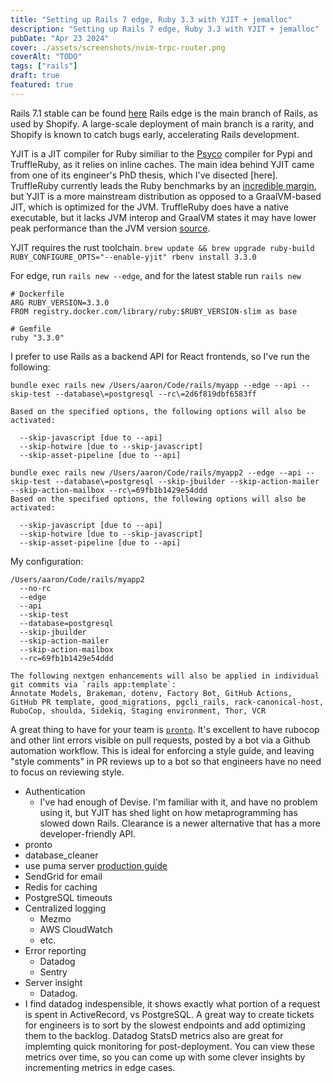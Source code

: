 ```yaml
---
title: "Setting up Rails 7 edge, Ruby 3.3 with YJIT + jemalloc"
description: "Setting up Rails 7 edge, Ruby 3.3 with YJIT + jemalloc"
pubDate: "Apr 23 2024"
cover: ./assets/screenshots/nvim-trpc-router.png
coverAlt: "TODO"
tags: ["rails"]
draft: true
featured: true
---
```


Rails 7.1 stable can be found [here](https://github.com/rails/rails/branches)
Rails edge is the main branch of Rails, as used by Shopify. A large-scale
deployment of main branch is a rarity, and Shopify is known to catch bugs early,
accelerating Rails development.

YJIT is a JIT compiler for Ruby similiar to the
[Psyco](https://pypi.org/project/psyco/) compiler for Pypi and TruffleRuby, as
it relies on inline caches. The main idea behind YJIT came from one of its
engineer's PhD thesis, which I've disected [here]. TruffleRuby currently leads
the Ruby benchmarks by an
[incredible margin](https://eregon.me/blog/2022/01/06/benchmarking-cruby-mjit-yjit-jruby-truffleruby.html),
but YJIT is a more mainstream distribution as opposed to a GraalVM-based JIT,
which is optimized for the JVM. TruffleRuby does have a native executable, but
it lacks JVM interop and GraalVM states it may have lower peak performance than
the JVM version
[source](https://www.graalvm.org/latest/reference-manual/ruby/RuntimeConfigurations/).

YJIT requires the rust toolchain. `brew update && brew upgrade ruby-build`
`RUBY_CONFIGURE_OPTS="--enable-yjit" rbenv install 3.3.0`

For edge, run `rails new --edge`, and for the latest stable run `rails new`

```
# Dockerfile
ARG RUBY_VERSION=3.3.0
FROM registry.docker.com/library/ruby:$RUBY_VERSION-slim as base
```

```
# Gemfile
ruby "3.3.0"
```

I prefer to use Rails as a backend API for React frontends, so I've run the
following:

```
bundle exec rails new /Users/aaron/Code/rails/myapp --edge --api --skip-test --database\=postgresql --rc\=2d6f819dbf6583ff

Based on the specified options, the following options will also be activated:

  --skip-javascript [due to --api]
  --skip-hotwire [due to --skip-javascript]
  --skip-asset-pipeline [due to --api]

bundle exec rails new /Users/aaron/Code/rails/myapp2 --edge --api --skip-test --database\=postgresql --skip-jbuilder --skip-action-mailer --skip-action-mailbox --rc\=69fb1b1429e54ddd
Based on the specified options, the following options will also be activated:

  --skip-javascript [due to --api]
  --skip-hotwire [due to --skip-javascript]
  --skip-asset-pipeline [due to --api]
```

My configuration:

```
/Users/aaron/Code/rails/myapp2
  --no-rc
  --edge
  --api
  --skip-test
  --database=postgresql
  --skip-jbuilder
  --skip-action-mailer
  --skip-action-mailbox
  --rc=69fb1b1429e54ddd

The following nextgen enhancements will also be applied in individual git commits via `rails app:template`:
Annotate Models, Brakeman, dotenv, Factory Bot, GitHub Actions,
GitHub PR template, good_migrations, pgcli_rails, rack-canonical-host,
RuboCop, shoulda, Sidekiq, Staging environment, Thor, VCR
```

A great thing to have for your team is
[`pronto`](https://github.com/prontolabs/pronto). It's excellent to have rubocop
and other lint errors visible on pull requests, posted by a bot via a Github
automation workflow. This is ideal for enforcing a style guide, and leaving
"style comments" in PR reviews up to a bot so that engineers have no need to
focus on reviewing style.

- Authentication
  - I've had enough of Devise. I'm familiar with it, and have no problem using
    it, but YJIT has shed light on how metaprogramming has slowed down Rails.
    Clearance is a newer alternative that has a more developer-friendly API.
- pronto
- database_cleaner
- use puma server [production guide](https://github.com/ankane/production_rails)
- SendGrid for email
- Redis for caching
- PostgreSQL timeouts
- Centralized logging
  - Mezmo
  - AWS CloudWatch
  - etc.
- Error reporting
  - Datadog
  - Sentry
- Server insight
  - Datadog.
- I find datadog indespensible, it shows exactly what portion of a request is
  spent in ActiveRecord, vs PostgreSQL. A great way to create tickets for
  engineers is to sort by the slowest endpoints and add optimizing them to the
  backlog. Datadog StatsD metrics also are great for implemting quick monitoring
  for post-deployment. You can view these metrics over time, so you can come up
  with some clever insights by incrementing metrics in edge cases.
